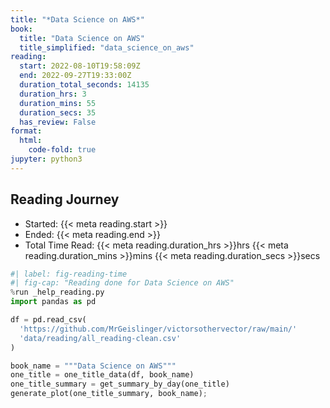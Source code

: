 ```yaml
---
title: "*Data Science on AWS*"
book:
  title: "Data Science on AWS"
  title_simplified: "data_science_on_aws"
reading:
  start: 2022-08-10T19:58:09Z
  end: 2022-09-27T19:33:00Z
  duration_total_seconds: 14135
  duration_hrs: 3
  duration_mins: 55
  duration_secs: 35
  has_review: False
format:
  html:
    code-fold: true
jupyter: python3
---
```


## Reading Journey

* Started: {{< meta reading.start >}}
* Ended: {{< meta reading.end >}}
* Total Time Read: {{< meta reading.duration_hrs >}}hrs {{< meta reading.duration_mins >}}mins {{< meta reading.duration_secs >}}secs

```python
#| label: fig-reading-time
#| fig-cap: "Reading done for Data Science on AWS"
%run _help_reading.py
import pandas as pd

df = pd.read_csv(
  'https://github.com/MrGeislinger/victorsothervector/raw/main/'
  'data/reading/all_reading-clean.csv'
)

book_name = """Data Science on AWS"""
one_title = one_title_data(df, book_name)
one_title_summary = get_summary_by_day(one_title)
generate_plot(one_title_summary, book_name);
```

